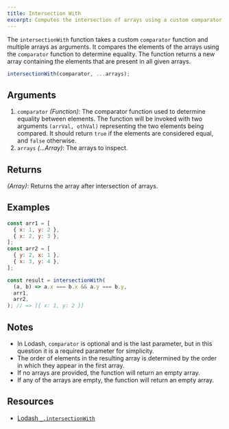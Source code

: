 ```yaml
---
title: Intersection With
excerpt: Computes the intersection of arrays using a custom comparator function to determine equality between elements.
---
```


The `intersectionWith` function takes a custom `comparator` function and multiple arrays as arguments. It compares the elements of the arrays using the `comparator` function to determine equality. The function returns a new array containing the elements that are present in all given arrays.

```ts
intersectionWith(comparator, ...arrays);
```

## Arguments

1. `comparator` _(Function)_: The comparator function used to determine equality between elements. The function will be invoked with two arguments `(arrVal, othVal)` representing the two elements being compared. It should return `true` if the elements are considered equal, and `false` otherwise.
1. `arrays` _(...Array)_: The arrays to inspect.

## Returns

_(Array)_: Returns the array after intersection of arrays.

## Examples

```js
const arr1 = [
  { x: 1, y: 2 },
  { x: 2, y: 3 },
];
const arr2 = [
  { y: 2, x: 1 },
  { x: 3, y: 4 },
];

const result = intersectionWith(
  (a, b) => a.x === b.x && a.y === b.y,
  arr1,
  arr2,
); // => [{ x: 1, y: 2 }]
```

## Notes

- In Lodash, `comparator` is optional and is the last parameter, but in this question it is a required parameter for simplicity.
- The order of elements in the resulting array is determined by the order in which they appear in the first array.
- If no arrays are provided, the function will return an empty array.
- If any of the arrays are empty, the function will return an empty array.

## Resources

- [Lodash `_.intersectionWith`](https://lodash.com/docs/#intersectionWith)
